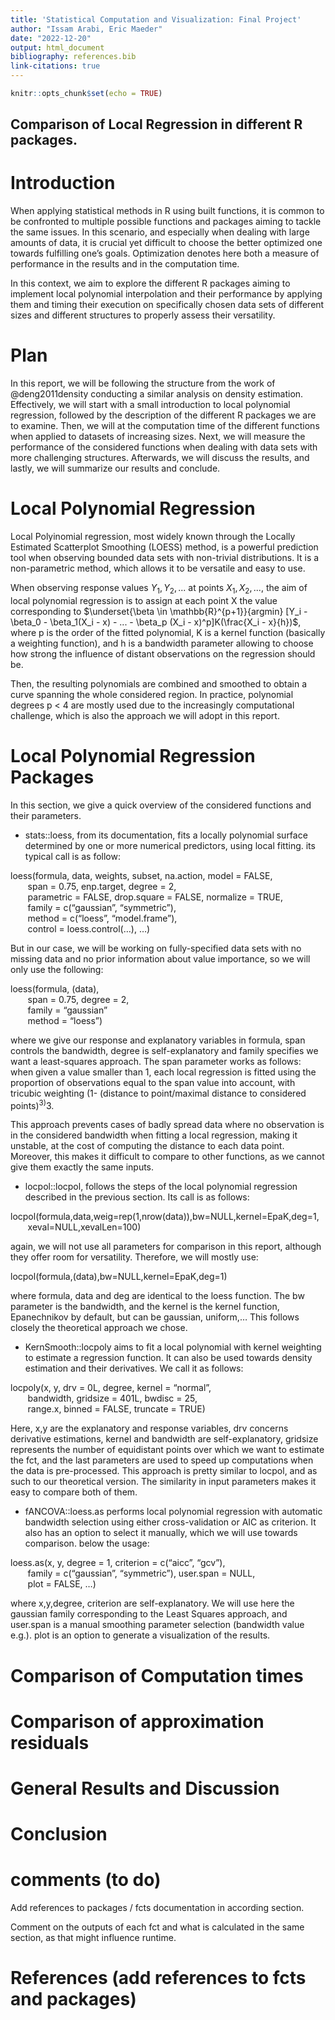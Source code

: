 ---
title: 'Statistical Computation and Visualization: Final Project'
author: "Issam Arabi, Eric Maeder"
date: "2022-12-20"
output: html_document
bibliography: references.bib
link-citations: true
---

```{r setup, include=FALSE}
knitr::opts_chunk$set(echo = TRUE)
```

## Comparison of Local Regression in different R packages.

# Introduction
When applying statistical methods in R using built functions, it is common to be confronted to multiple possible functions and packages aiming to tackle the same issues. In this scenario, and especially when dealing with large amounts of data, it is crucial yet difficult to choose the better optimized one towards fulfilling one's goals. Optimization denotes here both a measure of performance in the results and in the computation time.

In this context, we aim to explore the different R packages aiming to implement local polynomial interpolation and their performance by applying them and timing their execution on specifically chosen data sets of different sizes and different structures to properly assess their versatility.

# Plan
In this report, we will be following the structure from the work of  @deng2011density conducting a similar analysis on density estimation. Effectively, we will start with a small introduction to local polynomial regression, followed by the description of the different R packages we are to examine. Then, we will at the computation time of the different functions when applied to datasets of increasing sizes. Next, we will measure the performance of the considered functions when dealing with data sets with more challenging structures. Afterwards, we will discuss the results, and lastly, we will summarize our results and conclude.

# Local Polynomial Regression
Local Polyinomial regression, most widely known through the Locally Estimated Scatterplot Smoothing (LOESS) method, is a powerful prediction tool when observing bounded data sets with non-trivial distributions. It is a non-parametric method, which allows it to be versatile and easy to use. 

When observing response values $Y_1, Y_2, ...$ at points $X_1, X_2, ...$, the aim of local polynomial regression is to assign at each point X the value corresponding to $\underset{\beta \in \mathbb{R}^{p+1}}{argmin} [Y_i - \beta_0 - \beta_1(X_i - x) - ... - \beta_p (X_i - x)^p]K(\frac{X_i - x}{h})$, where p is the order of the fitted polynomial, K is a kernel function (basically a weighting function), and h is a bandwidth parameter allowing to choose how strong the influence of distant observations on the regression should be. 

Then, the resulting polynomials are combined and smoothed to obtain a curve spanning the whole considered region. In practice, polynomial degrees p < 4 are mostly used due to the increasingly computational challenge, which is also the approach we will adopt in this report.

# Local Polynomial Regression Packages

In this section, we give a quick overview of the considered functions and their parameters.

+ stats::loess, from its documentation, fits a locally polynomial surface determined by one or more numerical predictors, using local fitting. its typical call is as follow:

loess(formula, data, weights, subset, na.action, model = FALSE,  
&nbsp;&nbsp;&nbsp;&nbsp;&nbsp;&nbsp;      span = 0.75, enp.target, degree = 2,  
&nbsp;&nbsp;&nbsp;&nbsp;&nbsp;&nbsp;      parametric = FALSE, drop.square = FALSE, normalize = TRUE,  
&nbsp;&nbsp;&nbsp;&nbsp;&nbsp;&nbsp;      family = c("gaussian", "symmetric"),  
&nbsp;&nbsp;&nbsp;&nbsp;&nbsp;&nbsp;      method = c("loess", "model.frame"),  
&nbsp;&nbsp;&nbsp;&nbsp;&nbsp;&nbsp;      control = loess.control(...), ...)
      
But in our case, we will be working on fully-specified data sets with no missing data and no prior information about value importance, so we will only use the following:

loess(formula, (data),  
&nbsp;&nbsp;&nbsp;&nbsp;&nbsp;&nbsp;      span = 0.75, degree = 2,  
&nbsp;&nbsp;&nbsp;&nbsp;&nbsp;&nbsp;      family = "gaussian"  
&nbsp;&nbsp;&nbsp;&nbsp;&nbsp;&nbsp;      method = "loess")
      
where we give our response and explanatory variables in formula, span controls the bandwidth, degree is self-explanatory and family specifies we want a least-squares approach. 
The span parameter works as follows: when given a value smaller than 1, each local regression is fitted using the proportion of observations equal to the span value into account, with tricubic weighting (1- (distance to point/maximal distance to considered points)^3)^3. 

This approach prevents cases of badly spread data where no observation is in the considered bandwidth when fitting a local regression, making it unstable, at the cost of computing the distance to each data point. Moreover, this makes it difficult to compare to other functions, as we cannot give them exactly the same inputs.

+ locpol::locpol, follows the steps of the local polynomial regression described in the previous section. Its call is as follows:

locpol(formula,data,weig=rep(1,nrow(data)),bw=NULL,kernel=EpaK,deg=1,  
&nbsp;&nbsp;&nbsp;&nbsp;&nbsp;&nbsp;    xeval=NULL,xevalLen=100)

again, we will not use all parameters for comparison in this report, although they offer room for versatility. Therefore, we will mostly use:

locpol(formula,(data),bw=NULL,kernel=EpaK,deg=1)

where formula, data and deg are identical to the loess function. The bw parameter is the bandwidth, and the kernel is the kernel function, Epanechnikov by default, but can be gaussian, uniform,...
This follows closely the theoretical approach we chose.

+ KernSmooth::locpoly aims to fit a local polynomial with kernel weighting to estimate a regression function. It can also be used towards density estimation and their derivatives. We call it as follows:

locpoly(x, y, drv = 0L, degree, kernel = "normal",  
&nbsp;&nbsp;&nbsp;&nbsp;&nbsp;&nbsp;    bandwidth, gridsize = 401L, bwdisc = 25,  
&nbsp;&nbsp;&nbsp;&nbsp;&nbsp;&nbsp;    range.x, binned = FALSE, truncate = TRUE)

Here, x,y are the explanatory and response variables, drv concerns derivative estimations, kernel and bandwidth are self-explanatory, gridsize represents the number of equidistant points over which we want to estimate the fct, and the last parameters are used to speed up computations when the data is pre-processed. This approach is pretty similar to locpol, and as such to our theoretical version. The similarity in input parameters makes it easy to compare both of them.

+ fANCOVA::loess.as performs local polynomial regression with automatic bandwidth selection using either cross-validation or AIC as criterion. It also has an option to select it manually, which we will use towards comparison. below the usage:

loess.as(x, y, degree = 1, criterion = c("aicc", "gcv"),  
&nbsp;&nbsp;&nbsp;&nbsp;&nbsp;&nbsp;	family = c("gaussian", "symmetric"), user.span = NULL,  
&nbsp;&nbsp;&nbsp;&nbsp;&nbsp;&nbsp;	plot = FALSE, ...)
		
where x,y,degree, criterion are self-explanatory. We will use here the gaussian family corresponding to the Least Squares approach, and user.span is a manual smoothing parameter selection (bandwidth value e.g.). plot is an option to generate a visualization of the results.

# Comparison of Computation times

# Comparison of approximation residuals

# General Results and Discussion

# Conclusion

# comments (to do)
Add references to packages / fcts documentation in according section.

Comment on the outputs of each fct and what is calculated in the same section, as that might influence runtime.

# References (add references to fcts and packages)